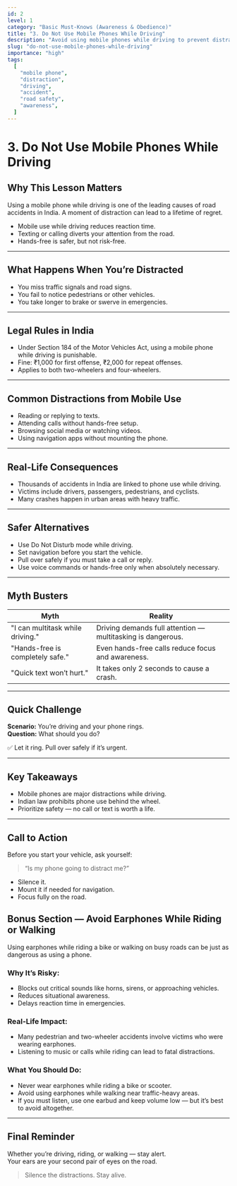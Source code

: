 ```yaml
---
id: 2
level: 1
category: "Basic Must-Knows (Awareness & Obedience)"
title: "3. Do Not Use Mobile Phones While Driving"
description: "Avoid using mobile phones while driving to prevent distractions and accidents."
slug: "do-not-use-mobile-phones-while-driving"
importance: "high"
tags:
  [
    "mobile phone",
    "distraction",
    "driving",
    "accident",
    "road safety",
    "awareness",
  ]
---
```


# 3. Do Not Use Mobile Phones While Driving

## Why This Lesson Matters

Using a mobile phone while driving is one of the leading causes of road accidents in India. A moment of distraction can lead to a lifetime of regret.

- Mobile use while driving reduces reaction time.
- Texting or calling diverts your attention from the road.
- Hands-free is safer, but not risk-free.

---

## What Happens When You’re Distracted

- You miss traffic signals and road signs.
- You fail to notice pedestrians or other vehicles.
- You take longer to brake or swerve in emergencies.

---

## Legal Rules in India

- Under Section 184 of the Motor Vehicles Act, using a mobile phone while driving is punishable.
- Fine: ₹1,000 for first offense, ₹2,000 for repeat offenses.
- Applies to both two-wheelers and four-wheelers.

---

## Common Distractions from Mobile Use

- Reading or replying to texts.
- Attending calls without hands-free setup.
- Browsing social media or watching videos.
- Using navigation apps without mounting the phone.

---

## Real-Life Consequences

- Thousands of accidents in India are linked to phone use while driving.
- Victims include drivers, passengers, pedestrians, and cyclists.
- Many crashes happen in urban areas with heavy traffic.

---

## Safer Alternatives

- Use Do Not Disturb mode while driving.
- Set navigation before you start the vehicle.
- Pull over safely if you must take a call or reply.
- Use voice commands or hands-free only when absolutely necessary.

---

## Myth Busters

| Myth                             | Reality                                                     |
| -------------------------------- | ----------------------------------------------------------- |
| "I can multitask while driving." | Driving demands full attention — multitasking is dangerous. |
| "Hands-free is completely safe." | Even hands-free calls reduce focus and awareness.           |
| "Quick text won’t hurt."         | It takes only 2 seconds to cause a crash.                   |

---

## Quick Challenge

**Scenario:** You’re driving and your phone rings.  
**Question:** What should you do?

✅ Let it ring. Pull over safely if it’s urgent.

---

## Key Takeaways

- Mobile phones are major distractions while driving.
- Indian law prohibits phone use behind the wheel.
- Prioritize safety — no call or text is worth a life.

---

## Call to Action

Before you start your vehicle, ask yourself:

> “Is my phone going to distract me?”

- Silence it.
- Mount it if needed for navigation.
- Focus fully on the road.

## Bonus Section — Avoid Earphones While Riding or Walking

Using earphones while riding a bike or walking on busy roads can be just as dangerous as using a phone.

### Why It’s Risky:

- Blocks out critical sounds like horns, sirens, or approaching vehicles.
- Reduces situational awareness.
- Delays reaction time in emergencies.

### Real-Life Impact:

- Many pedestrian and two-wheeler accidents involve victims who were wearing earphones.
- Listening to music or calls while riding can lead to fatal distractions.

### What You Should Do:

- Never wear earphones while riding a bike or scooter.
- Avoid using earphones while walking near traffic-heavy areas.
- If you must listen, use one earbud and keep volume low — but it’s best to avoid altogether.

---

## Final Reminder

Whether you’re driving, riding, or walking — stay alert.  
Your ears are your second pair of eyes on the road.

> Silence the distractions. Stay alive.
